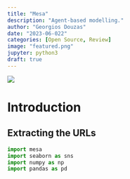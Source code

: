 ```yaml
---
title: "Mesa"
description: "Agent-based modelling."
author: "Georgios Douzas"
date: "2023-06-022"
categories: [Open Source, Review]
image: "featured.png"
jupyter: python3
draft: true
---
```


![](featured.png)

# Introduction

## Extracting the URLs

```python
import mesa
import seaborn as sns
import numpy as np
import pandas as pd
```